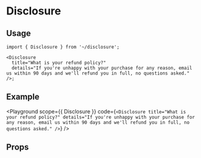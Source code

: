 
# Disclosure

<Description of={Disclosure} />

## Usage

```tsx
import { Disclosure } from '~/disclosure';

<Disclosure
  title="What is your refund policy?"
  details="If you're unhappy with your purchase for any reason, email us within 90 days and we'll refund you in full, no questions asked."
/>;
```

## Example

<Playground
  scope={{ Disclosure }}
  code={`
<Disclosure
  title="What is your refund policy?"
  details="If you're unhappy with your purchase for any reason, email us within 90 days and we'll refund you in full, no questions asked."
/>
  `}
/>

## Props

<Props of={Disclosure} />
